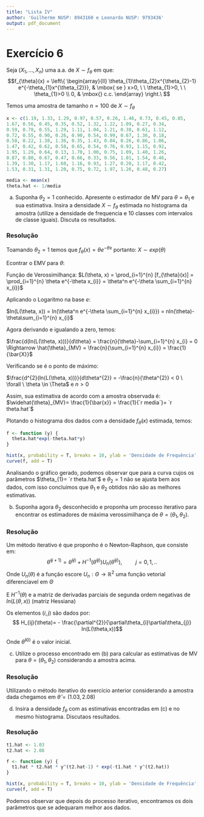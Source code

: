 ```yaml
---
title: "Lista IV"
author: 'Guilherme NUSP: 8943160 e Leonardo NUSP: 9793436'
output: pdf_document
---
```


# Exercício 6

Seja $(X_{1},...,X_{n})$ uma a.a. de $X \sim f_{\theta}$ em que: 
\ $$f_{\theta}(x) = \left\{ \begin{array}{ll}
\theta_{1}\theta_{2}x^{\theta_{2}-1} e^{-\theta_{1}x^{\theta_{2}}}, & \mbox{ se } x>0, \ \ \theta_{1}>0, \ \ \theta_{1}>0 \\
0, & \mbox{} c.c. \end{array} \right.\ $$

Temos uma amostra de tamanho $n=100$ de $X \sim f_{\theta}$
\newline

\center
\begin{tabular}{cccccccccc}
1.19, & 1.33, & 1.29, & 0.97, & 0.57, & 0.26, & 1.46, & 0.73, & 0.45, & 0.85, \\
1.67, & 0.56, & 0.45, & 0.35, & 0.52, & 1.32, & 1.22, & 1.09, & 0.27, & 0.34, \\
0.59, & 0.78, & 0.55, & 1.29, & 1.11, & 1.04, & 1.21, & 0.38, & 0.61, & 1.12, \\
0.72, & 0.55, & 0.90, & 0.26, & 0.90, & 0.54, & 0.99, & 0.67, & 1.36, & 0.18, \\
0.58, & 0.22, & 1.38, & 1.36, & 0.35, & 1.43, & 0.04, & 0.26, & 0.86, & 1.06, \\
1.47, & 0.42, & 0.62, & 0.58, & 0.65, & 0.54, & 0.76, & 0.93, & 1.15, & 0.92, \\
1.95, & 1.29, & 0.64, & 0.13, & 1.70, & 1.00, & 0.75, & 1.09, & 1.40, & 1.26, \\
0.87, & 0.80, & 0.67, & 0.47, & 0.66, & 0.33, & 0.56, & 1.01, & 1.54, & 0.46, \\
1.39, & 1.30, & 1.17, & 1.60, & 1.16, & 0.93, & 1.27, & 0.20, & 1.17, & 0.42, \\
1.53, & 0.31, & 1.31, & 1.20, & 0.75, & 0.72, & 1.97, & 1.26, & 0.48, & 0.27.
\end{tabular}
\flushleft

```r
x <- c(1.19, 1.33, 1.29, 0.97, 0.57, 0.26, 1.46, 0.73, 0.45, 0.85,
1.67, 0.56, 0.45, 0.35, 0.52, 1.32, 1.22, 1.09, 0.27, 0.34,
0.59, 0.78, 0.55, 1.29, 1.11, 1.04, 1.21, 0.38, 0.61, 1.12,
0.72, 0.55, 0.90, 0.26, 0.90, 0.54, 0.99, 0.67, 1.36, 0.18,
0.58, 0.22, 1.38, 1.36, 0.35, 1.43, 0.04, 0.26, 0.86, 1.06,
1.47, 0.42, 0.62, 0.58, 0.65, 0.54, 0.76, 0.93, 1.15, 0.92,
1.95, 1.29, 0.64, 0.13, 1.70, 1.00, 0.75, 1.09, 1.40, 1.26,
0.87, 0.80, 0.67, 0.47, 0.66, 0.33, 0.56, 1.01, 1.54, 0.46,
1.39, 1.30, 1.17, 1.60, 1.16, 0.93, 1.27, 0.20, 1.17, 0.42,
1.53, 0.31, 1.31, 1.20, 0.75, 0.72, 1.97, 1.26, 0.48, 0.27)

media <- mean(x)
theta.hat <- 1/media
```

a) Suponha $\theta_{2} = 1$ conhecido. Apresente o estimador de MV para $\theta = \theta_{1}$  e sua estimativa. Insira a densidade $X \sim f_{\theta}$  estimada no histograma da amostra (utilize a densidade de frequencia e 10 classes com intervalos de classe iguais). Discuta os resultados.

### Resolução

Toamando $\theta_{2} = 1$ temos que $f_{\theta}(x)= \theta  e^{-\theta x}$ portanto: $X \sim exp(\theta)$

Econtrar o EMV para $\theta$:

Função de Verossimilhança: $L(\theta, x) = \prod_{i=1}^{n} [f_{\theta}(x)] = \prod_{i=1}^{n} \theta  e^{-\theta x_{i}} = \theta^n e^{-\theta \sum_{i=1}^{n} x_{i}}$

Aplicando o Logaritmo na base $e$:

$ln(L(\theta, x)) = ln(\theta^n e^{-\theta \sum_{i=1}^{n} x_{i}}) = nln(\theta)-\theta\sum_{i=1}^{n} x_{i}$

Agora derivando e igualando a zero, temos:

$\frac{d(ln(L(\theta, x)))}{d\theta} = \frac{n}{\theta}-\sum_{i=1}^{n} x_{i} = 0 \Rightarrow \hat{\theta}_{MV} = \frac{n}{\sum_{i=1}^{n} x_{i}} = \frac{1}{\bar{X}}$

Verificando se é o ponto de máximo:

$\frac{d^{2}(ln(L(\theta, x)))}{d\theta^{2}} = -\frac{n}{\theta^{2}} < 0 \ \forall \ \theta \in \Theta$ e $n >0$

Assim, sua estimativa de acordo com a amostra observada é: $\widehat{\theta}_{MV}= \frac{1}{\bar{x}} = \frac{1}{`r media`}= `r theta.hat`$

Plotando o histograma dos dados com a densidade $f_{\hat{\theta}}(x)$ estimada, temos:
\center
```r
f <- function (y) {
  theta.hat*exp(-theta.hat*y)
}

hist(x, probability = T, breaks = 10, ylab = 'Densidade de Frequência', xlab = 'Dados observados', main = 'Histograma da amostra')
curve(f, add = T)
```
\flushleft
Analisando o gráfico gerado, podemos observar que para a curva cujos os parâmetros $\theta_{1}= `r theta.hat`$ e $\theta_{2}=1$ não se ajusta bem aos dados, com isso concluimos que $\theta_{1}$ e $\theta_{2}$ obtidos não são as melhores estimativas.
\newline

b) Suponha agora $\theta_{2}$ desconhecido e proponha um processo iterativo para encontrar os estimadores de máxima verossimilhança de $\theta = (\theta_{1},\theta_{2})$.

### Resolução

Um método iterativo é que proponho é o Newton-Raphson, que consiste em:
$$\hat{\theta}^{(j+1)} = \hat{\theta}^{(j)} + H^{-1}(\hat{\theta}^{(j)})U_{n}(\hat{\theta}^{(j)}), \ \ \ \ \ \ \ \ \ j = 0,1,..$$
Onde $U_{n}(\theta)$ é a função escore $U_{n}: \Theta \longrightarrow \mathbb{R}^{2}$ uma função vetorial diferenciavel em $\Theta$

E $H^{-1}(\theta)$ e a matriz de derivadas parciais de segunda ordem negativas de $ln(L(\theta,x))$ (matriz Hessiana) 

Os elementos $(i, j)$ são dados por: $$ H_{ij}(\theta)= - \frac{\partial^{2}}{\partial\theta_{i}\partial\theta_{j}} ln(L(\theta,x))$$

Onde $\hat{\theta}^{(0)}$ é o valor inicial.

c) Utilize o processo encontrado em (b) para calcular as estimativas de MV para $\theta = (\theta_{1},\theta_{2})$ considerando a amostra acima.

### Resolução

Utilizando o método iterativo do exercício anterior considerando a amostra dada chegamos em $\hat{\theta} = (1.03,2.08)$


d) Insira a densidade $f_{\theta}$ com as estimativas encontradas em (c) e no mesmo histograma. Discutaos resultados.

### Resolução

\newpage
\center

```r

t1.hat <- 1.03
t2.hat <- 2.08

f <- function (y) {
  t1.hat * t2.hat * y^(t2.hat-1) * exp(-t1.hat * y^(t2.hat))
}

hist(x, probability = T, breaks = 10, ylab = 'Densidade de Frequência', xlab = 'Dados observados', main = 'Histograma da amostra')
curve(f, add = T)
```
\flushleft

Podemos observar que depois do processo iterativo, encontramos os dois parâmetros que se adequaram melhor aos dados.